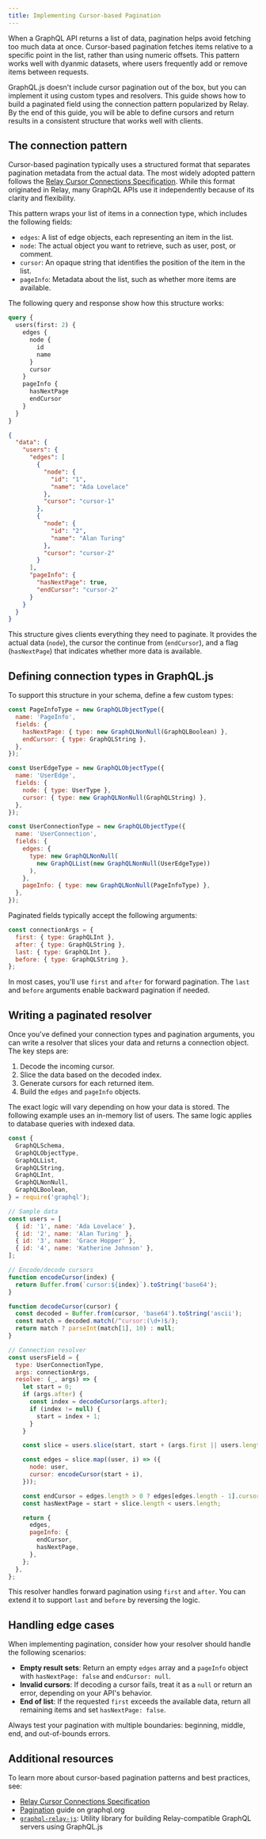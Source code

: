 ```yaml
---
title: Implementing Cursor-based Pagination
---
```


When a GraphQL API returns a list of data, pagination helps avoid
fetching too much data at once. Cursor-based pagination fetches items
relative to a specific point in the list, rather than using numeric offsets.
This pattern works well with dyanmic datasets, where users frequently add or
remove items between requests.

GraphQL.js doesn't include cursor pagination out of the box, but you can implement
it using custom types and resolvers. This guide shows how to build a paginated field
using the connection pattern popularized by Relay. By the end of this guide, you will
be able to define cursors and return results in a consistent structure that works well
with clients.

## The connection pattern

Cursor-based pagination typically uses a structured format that separates
pagination metadata from the actual data. The most widely adopted pattern follows the
[Relay Cursor Connections Specification](https://relay.dev/graphql/connections.htm). While
this format originated in Relay, many GraphQL APIs use it independently because of its
clarity and flexibility.

This pattern wraps your list of items in a connection type, which includes the following fields:

- `edges`: A list of edge objects, each representing an item in the list.
- `node`: The actual object you want to retrieve, such as user, post, or comment.
- `cursor`: An opaque string that identifies the position of the item in the list.
- `pageInfo`: Metadata about the list, such as whether more items are available.

The following query and response show how this structure works:

```graphql
query {
  users(first: 2) {
    edges {
      node {
        id
        name
      }
      cursor
    }
    pageInfo {
      hasNextPage
      endCursor
    }
  }
}
```

```json
{
  "data": {
    "users": {
      "edges": [
        {
          "node": {
            "id": "1",
            "name": "Ada Lovelace"
          },
          "cursor": "cursor-1"
        },
        {
          "node": {
            "id": "2",
            "name": "Alan Turing"
          },
          "cursor": "cursor-2"
        }
      ],
      "pageInfo": {
        "hasNextPage": true,
        "endCursor": "cursor-2"
      }
    }
  }
}
```

This structure gives clients everything they need to paginate. It provides the actual data (`node`),
the cursor the continue from (`endCursor`), and a flag (`hasNextPage`) that indicates whether
more data is available.

## Defining connection types in GraphQL.js

To support this structure in your schema, define a few custom types:

```js
const PageInfoType = new GraphQLObjectType({
  name: 'PageInfo',
  fields: {
    hasNextPage: { type: new GraphQLNonNull(GraphQLBoolean) },
    endCursor: { type: GraphQLString },
  },
});

const UserEdgeType = new GraphQLObjectType({
  name: 'UserEdge',
  fields: {
    node: { type: UserType },
    cursor: { type: new GraphQLNonNull(GraphQLString) },
  },
});

const UserConnectionType = new GraphQLObjectType({
  name: 'UserConnection',
  fields: {
    edges: {
      type: new GraphQLNonNull(
        new GraphQLList(new GraphQLNonNull(UserEdgeType))
      ),
    },
    pageInfo: { type: new GraphQLNonNull(PageInfoType) },
  },
});
```

Paginated fields typically accept the following arguments:

```js
const connectionArgs = {
  first: { type: GraphQLInt },
  after: { type: GraphQLString },
  last: { type: GraphQLInt },
  before: { type: GraphQLString },
};
```

In most cases, you'll use `first` and `after` for forward pagination. The `last` and `before`
arguments enable backward pagination if needed.

## Writing a paginated resolver

Once you've defined your connection types and pagination arguments, you can write a resolver
that slices your data and returns a connection object. The key steps are:

1. Decode the incoming cursor.
2. Slice the data based on the decoded index.
3. Generate cursors for each returned item.
4. Build the `edges` and `pageInfo` objects.

The exact logic will vary depending on how your data is stored. The following example uses an 
in-memory list of users. The same logic applies to database queries with indexed data.

```js
const {
  GraphQLSchema,
  GraphQLObjectType,
  GraphQLList,
  GraphQLString,
  GraphQLInt,
  GraphQLNonNull,
  GraphQLBoolean,
} = require('graphql');

// Sample data
const users = [
  { id: '1', name: 'Ada Lovelace' },
  { id: '2', name: 'Alan Turing' },
  { id: '3', name: 'Grace Hopper' },
  { id: '4', name: 'Katherine Johnson' },
];

// Encode/decode cursors
function encodeCursor(index) {
  return Buffer.from(`cursor:${index}`).toString('base64');
}

function decodeCursor(cursor) {
  const decoded = Buffer.from(cursor, 'base64').toString('ascii');
  const match = decoded.match(/^cursor:(\d+)$/);
  return match ? parseInt(match[1], 10) : null;
}

// Connection resolver
const usersField = {
  type: UserConnectionType,
  args: connectionArgs,
  resolve: (_, args) => {
    let start = 0;
    if (args.after) {
      const index = decodeCursor(args.after);
      if (index != null) {
        start = index + 1;
      }
    }

    const slice = users.slice(start, start + (args.first || users.length));

    const edges = slice.map((user, i) => ({
      node: user,
      cursor: encodeCursor(start + i),
    }));

    const endCursor = edges.length > 0 ? edges[edges.length - 1].cursor : null;
    const hasNextPage = start + slice.length < users.length;

    return {
      edges,
      pageInfo: {
        endCursor,
        hasNextPage,
      },
    };
  },
};
```

This resolver handles forward pagination using `first` and `after`. You can extend it to
support `last` and `before` by reversing the logic.

## Handling edge cases

When implementing pagination, consider how your resolver should handle the following scenarios:

- **Empty result sets**: Return an empty `edges` array and a `pageInfo` object with
`hasNextPage: false` and `endCursor: null`.
- **Invalid cursors**: If decoding a cursor fails, treat it as a `null` or return an error,
depending on your API's behavior.
- **End of list**: If the requested `first` exceeds the available data, return all remaining
items and set `hasNextPage: false`.

Always test your pagination with multiple boundaries: beginning, middle, end, and out-of-bounds
errors.

## Additional resources

To learn more about cursor-based pagination patterns and best practices, see:

- [Relay Cursor Connections Specification](https://relay.dev/graphql/connections.htm)
- [Pagination](https://graphql.org/learn/pagination/) guide on graphql.org
- [`graphql-relay-js`](https://github.com/graphql/graphql-relay-js): Utility library for
building Relay-compatible GraphQL servers using GraphQL.js
